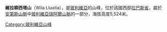 {{Coord|16|3|5|S|68|17|49|W|display=title}}

'''維拉柳西塔山'''（Wila Lluxita），是[[玻利維亞|玻利維亞]]的山峰，位於該國西部[[拉巴斯省_(玻利維亞)|拉巴斯省]]，屬於[[安第斯山脈|安第斯山脈]]中[[玻利維亞瑞阿爾山脈|玻利維亞瑞阿爾山脈]]的一部分，海拔高度5,524米。

{{Bolivia-geo-stub}}
[[Category:玻利維亞山峰|Category:玻利維亞山峰]]